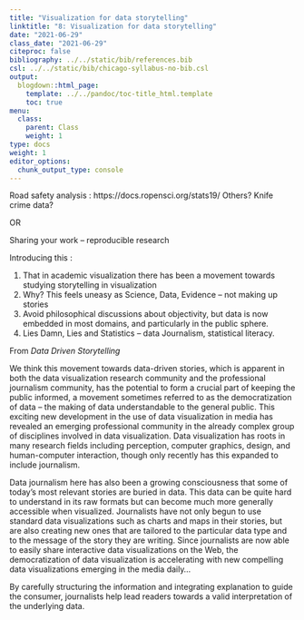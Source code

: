 ```yaml
---
title: "Visualization for data storytelling"
linktitle: "8: Visualization for data storytelling"
date: "2021-06-29"
class_date: "2021-06-29"
citeproc: false
bibliography: ../../static/bib/references.bib
csl: ../../static/bib/chicago-syllabus-no-bib.csl
output:
  blogdown::html_page:
    template: ../../pandoc/toc-title_html.template
    toc: true
menu:
  class:
    parent: Class
    weight: 1
type: docs
weight: 1
editor_options:
  chunk_output_type: console
---
```


Road safety analysis : https://docs.ropensci.org/stats19/
Others? Knife crime data?

OR

Sharing your work -- reproducible research

Introducing this :

1. That in academic visualization there has been a movement towards studying storytelling in visualization
2. Why? This feels uneasy as Science, Data, Evidence -- not making up stories
3. Avoid philosophical discussions about objectivity, but data is now embedded in most domains, and particularly in the public sphere.
4. Lies Damn, Lies and Statistics -- data Journalism, statistical literacy.


From _Data Driven Storytelling_

We think this movement towards data-driven stories, which is apparent in both the data visualization research community and the professional journalism community, has the potential to form a crucial part of keeping the public informed, a movement sometimes referred to as the democratization of data – the making of data understandable to the general public. This exciting new development in the use of data visualization in media has revealed an emerging professional community in the already complex group of disciplines involved in data visualization. Data visualization has roots in many research fields including perception, computer graphics, design, and human-computer interaction, though only recently has this expanded to include journalism.

Data journalism
here has also been a growing consciousness that some of today’s most relevant stories are buried in data. This data can be quite hard to understand in its raw formats but can become much more generally accessible when visualized. Journalists have not only begun to use standard data visualizations such as charts and maps in their stories, but are also creating new ones that are tailored to the particular data type and to the message of the story they are writing. Since journalists are now able to easily share interactive data visualizations on the Web, the democratization of data visualization is accelerating with new compelling data visualizations emerging in the media daily...

By carefully structuring the information and integrating explanation to guide the consumer, journalists help lead readers towards a valid interpretation of the underlying data.
